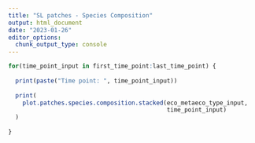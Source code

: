 ```yaml
---
title: "SL patches - Species Composition"
output: html_document
date: "2023-01-26"
editor_options: 
  chunk_output_type: console
---
```


```r
for(time_point_input in first_time_point:last_time_point) {
  
  print(paste("Time point: ", time_point_input))
  
  print(
    plot.patches.species.composition.stacked(eco_metaeco_type_input,
                                             time_point_input)
  )
  
}
```